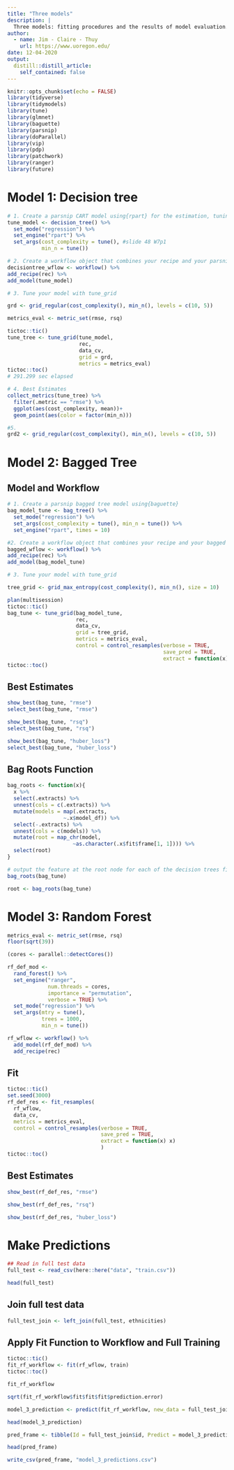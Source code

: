 ```yaml
---
title: "Three models"
description: |
  Three models: fitting procedures and the results of model evaluation.
author:
  - name: Jim - Claire - Thuy
    url: https://www.uoregon.edu/
date: 12-04-2020
output:
  distill::distill_article:
    self_contained: false
---
```


```r
knitr::opts_chunk$set(echo = FALSE)
library(tidyverse)
library(tidymodels)
library(tune)
library(glmnet)
library(baguette)
library(parsnip)
library(doParallel)
library(vip)
library(pdp)
library(patchwork)
library(ranger)
library(future)
```

# Model 1: Decision tree

```r
# 1. Create a parsnip CART model using{rpart} for the estimation, tuning the cost complexity and minimum n for a terminal node.
tune_model <- decision_tree() %>% 
  set_mode("regression") %>% 
  set_engine("rpart") %>% 
  set_args(cost_complexity = tune(), #slide 48 W7p1
           min_n = tune())

# 2. Create a workflow object that combines your recipe and your parsnip objects.
decisiontree_wflow <- workflow() %>%
add_recipe(rec) %>%
add_model(tune_model)

# 3. Tune your model with tune_grid

grd <- grid_regular(cost_complexity(), min_n(), levels = c(10, 5)) 

metrics_eval <- metric_set(rmse, rsq)

tictoc::tic()
tune_tree <- tune_grid(tune_model, 
                       rec, 
                       data_cv, 
                       grid = grd, 
                       metrics = metrics_eval)
tictoc::toc()
# 291.299 sec elapsed

# 4. Best Estimates 
collect_metrics(tune_tree) %>% 
  filter(.metric == "rmse") %>% 
  ggplot(aes(cost_complexity, mean))+
  geom_point(aes(color = factor(min_n)))

#5. 
grd2 <- grid_regular(cost_complexity(), min_n(), levels = c(10, 5)) 
```

# Model 2: Bagged Tree

## Model and Workflow

```r
# 1. Create a parsnip bagged tree model using{baguette}
bag_model_tune <- bag_tree() %>% 
  set_mode("regression") %>% 
  set_args(cost_complexity = tune(), min_n = tune()) %>% 
  set_engine("rpart", times = 10) 

#2. Create a workflow object that combines your recipe and your bagged tree model specification.
bagged_wflow <- workflow() %>%
add_recipe(rec) %>%
add_model(bag_model_tune)

# 3. Tune your model with tune_grid

tree_grid <- grid_max_entropy(cost_complexity(), min_n(), size = 10) 

plan(multisession) 
tictoc::tic()
bag_tune <- tune_grid(bag_model_tune,
                      rec,
                      data_cv,
                      grid = tree_grid,
                      metrics = metrics_eval, 
                      control = control_resamples(verbose = TRUE,
                                                  save_pred = TRUE,
                                                  extract = function(x) extract_model(x)))
tictoc::toc()
```

## Best Estimates 

```r
show_best(bag_tune, "rmse")
select_best(bag_tune, "rmse")

show_best(bag_tune, "rsq")
select_best(bag_tune, "rsq")

show_best(bag_tune, "huber_loss")
select_best(bag_tune, "huber_loss")
```

## Bag Roots Function

```r
bag_roots <- function(x){
  x %>% 
  select(.extracts) %>% 
  unnest(cols = c(.extracts)) %>% 
  mutate(models = map(.extracts,
                  ~.x$model_df)) %>% 
  select(-.extracts) %>% 
  unnest(cols = c(models)) %>% 
  mutate(root = map_chr(model,
                     ~as.character(.x$fit$frame[1, 1]))) %>%
  select(root)  
}

# output the feature at the root node for each of the decision trees fit.
bag_roots(bag_tune)

root <- bag_roots(bag_tune)

```

# Model 3: Random Forest 

```r
metrics_eval <- metric_set(rmse, rsq)
floor(sqrt(39))

(cores <- parallel::detectCores())

rf_def_mod <-
  rand_forest() %>% 
  set_engine("ranger",
             num.threads = cores, 
             importance = "permutation",  
             verbose = TRUE) %>% 
  set_mode("regression") %>% 
  set_args(mtry = tune(),
           trees = 1000,
           min_n = tune()) 

rf_wflow <- workflow() %>%
  add_model(rf_def_mod) %>% 
  add_recipe(rec)
```

## Fit

```r
tictoc::tic()
set.seed(3000)
rf_def_res <- fit_resamples(
  rf_wflow,
  data_cv,
  metrics = metrics_eval,
  control = control_resamples(verbose = TRUE,
                              save_pred = TRUE,
                              extract = function(x) x)
                              )
tictoc::toc()
```

## Best Estimates 

```r
show_best(rf_def_res, "rmse")

show_best(rf_def_res, "rsq") 

show_best(rf_def_res, "huber_loss")
```


# Make Predictions 

```r
## Read in full test data 
full_test <- read_csv(here::here("data", "train.csv"))

head(full_test)
```

## Join full test data 

```r
full_test_join <- left_join(full_test, ethnicities)
```


## Apply Fit Function to Workflow and Full Training 

```r
tictoc::tic()
fit_rf_workflow <- fit(rf_wflow, train)
tictoc::toc()

fit_rf_workflow

sqrt(fit_rf_workflow$fit$fit$fit$prediction.error)
```

```r
model_3_prediction <- predict(fit_rf_workflow, new_data = full_test_join)

head(model_3_prediction)
```

```r
pred_frame <- tibble(Id = full_test_join$id, Predict = model_3_prediction$.pred)

head(pred_frame)
```

```r
write_csv(pred_frame, "model_3_predictions.csv")
```



